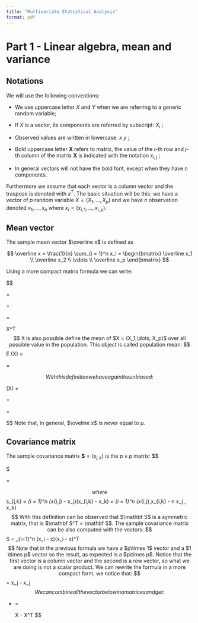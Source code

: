 ```yaml
---
title: "Multivariate Statistical Analysis"
format: pdf
---
```


# Part 1 - Linear algebra, mean and variance

## Notations

We will use the following conventions:

-   We use uppercase letter $X$ and $Y$ when we are referring to a generic random variable;

-   If $X$ is a vector, its components are referred by subscript: $X_i$ ;

-   Observed values are written in lowercase: $x$ $y$ ;

-   Bold uppercase letter $\mathbf X$ refers to matrix, the value of the $i$-th row and $j$-th column of the matrix $\mathbf X$ is indicated with the notation $x_{i,j}$ ;

-   In general vectors will not have the bold font, except when they have $n$ components.

Furthermore we assume that each vector is a column vector and the traspose is denoted with $x^T$. The basic situation will be this: we have a vector of $p$ random variable $X = (X_1,\dots,X_p)$ and we have $n$ observation denoted $x_1,\dots,x_n$ where $x_i = (x_{i,1},\dots,x_{i,p})$.

## Mean vector

The sample mean vector $\overline x$ is defined as

$$
  \overline x = \frac{1}{n} \sum_{i = 1}^n x_i = 
  \begin{bmatrix}
    \overline x_1 \\
    \overline x_2 \\
    \vdots \\
    \overline x_p  
  \end{bmatrix}
$$ 

Using a more compact matrix formula we can write:

$$

\begin{bmatrix}
  \overline x_1 \\
  \overline x_2 \\
  \vdots \\
  \overline x_p  
\end{bmatrix}

=

\begin{bmatrix}
  n^{-1} \sum_i x_{i,1}\\
  n^{-1} \sum_i x_{i,2}\\
  \vdots \\
  n^{-1} \sum_i x_{i,p} 
\end{bmatrix}

=

\begin{bmatrix}
  n^{-1} \mathbf{x}_1^T \mathbf 1\\
  n^{-1} \mathbf{x}_2^T \mathbf 1\\
  \vdots \\
  n^{-1} \mathbf{x}_p^T \mathbf 1 
\end{bmatrix}

=

\frac{1}{n} \mathbf X^T \mathbf 1 
$$
It is also possible define the mean of $X = (X_1,\dots, X_p)$ over all possible value in the population. This object is called population mean:
$$
\mathbb E (X) = 
  \begin{bmatrix}
  \mathbb E (X_1) \\
  \mathbb E (X_2) \\
  \vdots \\
  \mathbb E (X_p) 
\end{bmatrix}
= 

\mu 
$$
With this definition we have again the unbiased:
$$

\mathbb (\overline X) = 

\begin{bmatrix}
  \mathbb E (\overline X_1) \\
  \mathbb E (\overline X_2) \\
  \vdots \\
  \mathbb E (\overline x_p)
\end{bmatrix}

= 

\begin{bmatrix}
  \mu_1 \\
  \mu_2 \\
  \vdots \\
  \mu_p
\end{bmatrix}

= 

\mu 

$$
Note that, in general, $\oveline x$ is never equal to $\mu$.

## Covariance matrix

The sample covariance matrix $\mathbf S = (s_{j,k})$ is the $p\times p$ matrix:
$$

\mathbf S 

=

\begin{bmatrix}
  s_{1,1} & s_{1,2} & \dots & s_{1,p} \\
  s_{2,1} & s_{2,2} & \dots & s_{2,p} \\
  \vdots & \vdots & & \vdots \\
  s_{p,1} & s_{p,2} & \dots & s_{p,p} 
\end{bmatrix}

$$
where 
$$
  s_{j,k} = \frac{1}{n-1} \sum_{i = 1}^n (x_{i,j} - \overline x_j)(x_{i,k} - \overline x_k) = \frac{1}{n-1} \sum_{i = 1}^n (x_{i,j}\,x_{i,k} - n \overline x_j \, \overline x_k) 
$$
With this definition can be observed that $\mathbf S$ is a symmetric matrix, that is $\mathbf S^T = \mathbf S$. The sample covariance matrix can be also computed with the vectors:
$$
  \mathbf S = \frac{1}{n-1} \sum_{i=1}^n (x_i - \overline x)(x_i - \overline x)^T
$$
Note that in the previous formula we have a $p\times 1$ vector and a $1 \times p$ vector so the result, as expected is a $p\times p$. Notice that the first vector is a column vector and the second is a row vector, so what we are doing is not a scalar product. We can rewrite the formula in a more compact form, we notice that:
$$
  \begin{bmatrix}
    x_{1,j} - \overline x_j \\
    x_{2,j} - \overline x_j \\
    \vdots \\
    x_{n,j} - \overline x_j
  \end{bmatrix}
  = 
  x_j - \overline x_j \mathbf 1 
$$
We can combine all the vector below in a matrices and get:
$$
  \begin{bmatrix}
    \vdots & & \vdots \\
    \mathbf x_1 & \dots & \mathbf x_p \\
    \vdots & & \vdots
  \end{bmatrix}
  -
  \begin{bmatrix}
    \vdots & & \vdots \\
    \overline x_1 \mathbf 1  & \dots & \overline x_p \mathbf 1  \\
    \vdots & & \vdots
  \end{bmatrix}
  
  = 
  
  \mathbf X - \mathbf 1 \mathbf X^T
$$






























